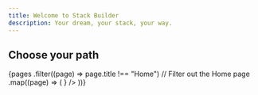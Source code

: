 ```yaml
---
title: Welcome to Stack Builder
description: Your dream, your stack, your way.
---
```



## Choose your path

<Cards>
  {pages
    .filter((page) => page.title !== "Home") // Filter out the Home page
    .map((page) => (
      <Card
        key={page.title}
        title={page.title}
        description={page.description}
        href={`/docs/${page.url}`}
        icon={
          <page.icon
            style={{
              color: `hsl(var(--accent-foreground))`,
            }}
          />
        }
      />
    ))}
</Cards>
